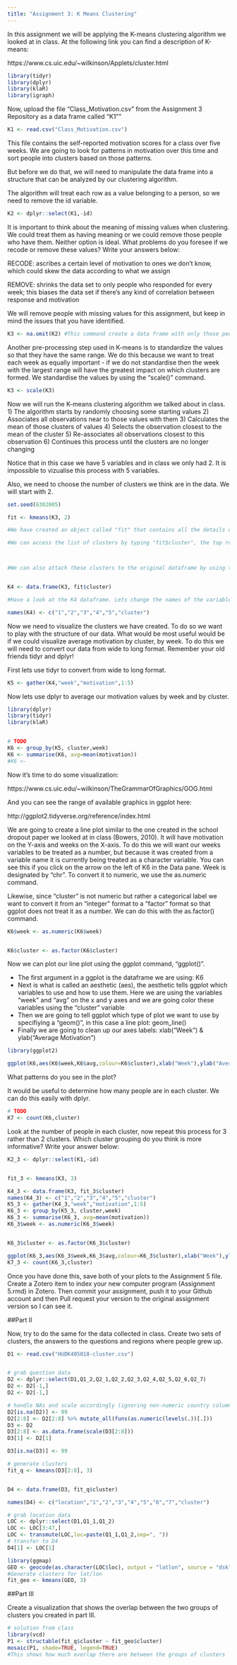 ```yaml
---
title: "Assignment 3: K Means Clustering"
---
```


In this assignment we will be applying the K-means clustering algorithm we looked at in class. At the following link you can find a description of K-means:

https://www.cs.uic.edu/~wilkinson/Applets/cluster.html


```r
library(tidyr)
library(dplyr)
library(klaR)
library(igraph)
```

Now, upload the file "Class_Motivation.csv" from the Assignment 3 Repository as a data frame called "K1""
```r

K1 <- read.csv("Class_Motivation.csv")

```

This file contains the self-reported motivation scores for a class over five weeks. We are going to look for patterns in motivation over this time and sort people into clusters based on those patterns.

But before we do that, we will need to manipulate the data frame into a structure that can be analyzed by our clustering algorithm.

The algorithm will treat each row as a value belonging to a person, so we need to remove the id variable.

```r

K2 <- dplyr::select(K1,-id)

```

It is important to think about the meaning of missing values when clustering. We could treat them as having meaning or we could remove those people who have them. Neither option is ideal. What problems do you foresee if we recode or remove these values? Write your answers below:

RECODE: ascribes a certain level of motivation to ones we don't know, which could skew the data according to what we assign

REMOVE: shrinks the data set to only people who responded for every week; this biases the data set if there's any kind of correlation between response and motivation

We will remove people with missing values for this assignment, but keep in mind the issues that you have identified.


```r

K3 <- na.omit(K2) #This command create a data frame with only those people with no missing values. It "omits" all rows with missing values, also known as a "listwise deletion". EG - It runs down the list deleting rows as it goes.

```

Another pre-processing step used in K-means is to standardize the values so that they have the same range. We do this because we want to treat each week as equally important - if we do not standardise then the week with the largest range will have the greatest impact on which clusters are formed. We standardise the values by using the "scale()" command.

```r

K3 <- scale(K3)

```


Now we will run the K-means clustering algorithm we talked about in class. 
1) The algorithm starts by randomly choosing some starting values 
2) Associates all observations near to those values with them
3) Calculates the mean of those clusters of values
4) Selects the observation closest to the mean of the cluster
5) Re-associates all observations closest to this observation
6) Continues this process until the clusters are no longer changing

Notice that in this case we have 5 variables and in class we only had 2. It is impossible to vizualise this process with 5 variables.

Also, we need to choose the number of clusters we think are in the data. We will start with 2.

```r
set.seed(6302005)

fit <- kmeans(K3, 2) 

#We have created an object called "fit" that contains all the details of our clustering including which observations belong to each cluster.

#We can access the list of clusters by typing "fit$cluster", the top row corresponds to the original order the rows were in. Notice we have deleted some rows (ones with NAs).



#We can also attach these clusters to the original dataframe by using the "data.frame" command to create a new data frame called K4.


K4 <- data.frame(K3, fit$cluster)

#Have a look at the K4 dataframe. Lets change the names of the variables to make it more convenient with the names() command.

names(K4) <- c("1","2","3","4","5","cluster")


```

Now we need to visualize the clusters we have created. To do so we want to play with the structure of our data. What would be most useful would be if we could visualize average motivation by cluster, by week. To do this we will need to convert our data from wide to long format. Remember your old friends tidyr and dplyr!

First lets use tidyr to convert from wide to long format.
```r
K5 <- gather(K4,"week","motivation",1:5)
```

Now lets use dplyr to average our motivation values by week and by cluster.

```r
library(dplyr)
library(tidyr)
library(klaR)


# TODO
K6 <- group_by(K5, cluster,week)
K6 <- summarise(K6, avg=mean(motivation))
#K6 <- 

```

Now it's time to do some visualization: 

https://www.cs.uic.edu/~wilkinson/TheGrammarOfGraphics/GOG.html

And you can see the range of available graphics in ggplot here:

http://ggplot2.tidyverse.org/reference/index.html

We are going to create a line plot similar to the one created in the school dropout paper we looked at in class (Bowers, 2010). It will have motivation on the Y-axis and weeks on the X-axis. To do this we will want our weeks variables to be treated as a number, but because it was created from a variable name it is currently being treated as a character variable. You can see this if you click on the arrow on the left of K6 in the Data pane. Week is designated by "chr". To convert it to numeric, we use the as.numeric command. 

Likewise, since "cluster" is not numeric but rather a categorical label we want to convert it from an "integer" format to a "factor" format so that ggplot does not treat it as a number. We can do this with the as.factor() command.

```r


K6$week <- as.numeric(K6$week)


K6$cluster <- as.factor(K6$cluster)

```

Now we can plot our line plot using the ggplot command, "ggplot()".

- The first argument in a ggplot is the dataframe we are using: K6
- Next is what is called an aesthetic (aes), the aesthetic tells ggplot which variables to use and how to use them. Here we are using the variables "week" and "avg" on the x and y axes and we are going color these variables using the "cluster" variable
- Then we are going to tell ggplot which type of plot we want to use by specifiying a "geom()", in this case a line plot: geom_line()
- Finally we are going to clean up our axes labels: xlab("Week") & ylab("Average Motivation")

```r

library(ggplot2)

ggplot(K6,aes(K6$week,K6$avg,colour=K6$cluster),xlab("Week"),ylab("Average Motivation")) + geom_line()


```

What patterns do you see in the plot?

It would be useful to determine how many people are in each cluster. We can do this easily with dplyr.

```r
# TODO
K7 <- count(K6,cluster)
```

Look at the number of people in each cluster, now repeat this process for 3 rather than 2 clusters. Which cluster grouping do you think is more informative? Write your answer below:

```r

K2_3 <- dplyr::select(K1,-id)


fit_3 <- kmeans(K3, 3) 

K4_3 <- data.frame(K3, fit_3$cluster)
names(K4_3) <- c("1","2","3","4","5","cluster")
K5_3 <- gather(K4_3,"week","motivation",1:5)
K6_3 <- group_by(K5_3, cluster,week)
K6_3 <- summarise(K6_3, avg=mean(motivation))
K6_3$week <- as.numeric(K6_3$week)


K6_3$cluster <- as.factor(K6_3$cluster)

ggplot(K6_3,aes(K6_3$week,K6_3$avg,colour=K6_3$cluster),xlab("Week"),ylab("Average Motivation")) + geom_line()
K7_3 <- count(K6_3,cluster)
```

Once you have done this, save both of your plots to the Assignment 5 file. Create a Zotero item to index your new computer program (Assignment 5.rmd) in Zotero. Then commit your assignment, push it to your Github account and then Pull request your version to the original assignment version so I can see it.

##Part II

Now, try to do the same for the data collected in class. Create two sets of clusters, the answers to the questions and regions where people grew up. 

```r
D1 <- read.csv("HUDK405018-cluster.csv")


# grab question data
D2 <- dplyr::select(D1,Q1_2,Q2_1,Q2_2,Q2_3,Q2_4,Q2_5,Q2_6,Q2_7)
D2 <- D2[-1,]
D2 <- D2[-1,]

# handle NAs and scale accordingly (ignoring non-numeric country column)
D2[is.na(D2)] <- 99
D2[2:8] <- D2[2:8] %>% mutate_all(funs(as.numeric(levels(.))[.]))
D3 <- D2
D3[2:8] <- as.data.frame(scale(D3[2:8]))
D3[1] <- D2[1]

D3[is.na(D3)] <- 99

# generate clusters
fit_q <- kmeans(D3[2:8], 3) 


D4 <- data.frame(D3, fit_q$cluster)

names(D4) <- c("location","1","2","3","4","5","6","7","cluster")

# grab location data
LOC <- dplyr::select(D1,Q1_1,Q1_2)
LOC <- LOC[3:47,]
LOC <- transmute(LOC,loc=paste(Q1_1,Q1_2,sep=", "))
# transfer to D4
D4[1] <- LOC[1]

library(ggmap)
GEO <- geocode(as.character(LOC$loc), output = "latlon", source = "dsk")
#Generate clusters for lat/lon
fit_geo <- kmeans(GEO, 3)

```

##Part III

Create a visualization that shows the overlap between the two groups of clusters you created in part III.

```r
# solution from class
library(vcd)
P1 <- structable(fit_q$cluster ~ fit_geo$cluster)
mosaic(P1, shade=TRUE, legend=TRUE) 
#This shows how much overlap there are between the groups of clusters
```
